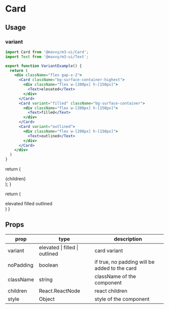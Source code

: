 # Card

## Usage

### variant

```jsx
import Card from '@mavvy/m3-ui/Card';
import Text from '@mavvy/m3-ui/Text';

export function VariantExample() {
  return (
    <div className="flex gap-x-2">
      <Card className="bg-surface-container-highest">
        <div className="flex w-[200px] h-[150px]">
          <Text>elevated</Text>
        </div>
      </Card>
      <Card variant="filled" className="bg-surface-container">
        <div className="flex w-[200px] h-[150px]">
          <Text>filled</Text>
        </div>
      </Card>
      <Card variant="outlined">
        <div className="flex w-[200px] h-[150px]">
          <Text>outlined</Text>
        </div>
      </Card>
    </div>
  )
}
```


  return (
    <div className="flex w-[200px] h-[150px]">{children}</div>
  );
}

  return (
    <Preview>
      <div className="flex gap-x-2">
        <Card className="!bg-outline">
          <Container>
            <Text>elevated</Text>
          </Container>
        </Card>
        <Card variant="filled" className="bg-surface-container">
          <Container>
            <Text>filled</Text>
          </Container>
        </Card>
        <Card variant="outlined">
          <Container>
            <Text>outlined</Text>
          </Container>
        </Card>
      </div>
    </Preview>
  )
}

<VariantExample />

## Props

|prop|type|description|
|----|----|-----------|
|variant|elevated \| filled \| outlined|card variant|
|noPadding|boolean|if true, no padding will be added to the card|
|className|string|className of the component|
|children|React.ReactNode|react children|
|style|Object|style of the component|
